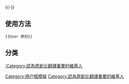 {{Userbox
  |border-c = #cfcaad
  |border-s = 0.7
  |id-c     = #99c985
  |id-s     = 
  |id-fc    = #FFFFFF
  |info-c   = #f2f0e0
  |info-s   = 10
  |info-fc  = #5a6d4c
  |id       = <span style="font-family:'serif';">原创最高</span>
  |info     = 這個用戶认为'''中文维基百科'''不是其他语言维基百科的中文版，因此支持'''原创条目'''。
  |usercategory=認為原創比翻譯重要的維基人
}}<noinclude>

{{-}}
== 使用方法 ==
<pre>{{User 原创}}</pre>

== 分类 ==
[[:Category:認為原創比翻譯重要的維基人]]

[[Category:用户框模板]]
</noinclude>
[[Category:認為原創比翻譯重要的維基人]]